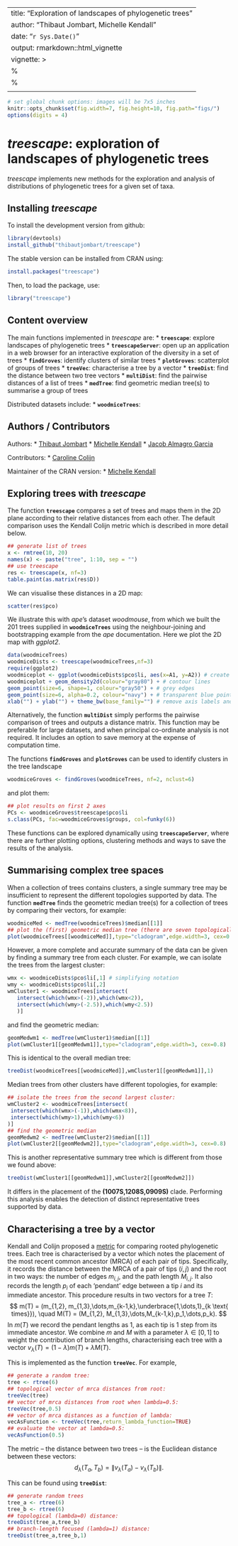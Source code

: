<style TYPE="text/css">
code.has-jax {font: inherit; font-size: 100%; background: inherit; border: inherit;}
</style>
<script type="text/x-mathjax-config">
MathJax.Hub.Config({
    tex2jax: {
        inlineMath: [['$','$'], ['\\(','\\)']],
        skipTags: ['script', 'noscript', 'style', 'textarea', 'pre'] // removed 'code' entry
    }
});
MathJax.Hub.Queue(function() {
    var all = MathJax.Hub.getAllJax(), i;
    for(i = 0; i < all.length; i += 1) {
        all[i].SourceElement().parentNode.className += ' has-jax';
    }
});
</script>
<script type="text/javascript" src="http://cdn.mathjax.org/mathjax/latest/MathJax.js?config=TeX-AMS-MML_HTMLorMML"></script>

---
title: "Exploration of landscapes of phylogenetic trees"
author: "Thibaut Jombart, Michelle Kendall"
date: "`r Sys.Date()`"
output: rmarkdown::html_vignette
vignette: >
  %\VignetteEngine{knitr::rmarkdown}
  %\VignetteIndexEntry{treescape: exploration of landscapes of phylogenetic trees}
  \usepackage[utf8]{inputenc}
---


```r
# set global chunk options: images will be 7x5 inches
knitr::opts_chunk$set(fig.width=7, fig.height=10, fig.path="figs/")
options(digits = 4)
```

*treescape*: exploration of landscapes of phylogenetic trees
=================================================
*treescape* implements new methods for the exploration and analysis of distributions of phylogenetic trees for a given set of taxa.


Installing *treescape*
-------------
To install the development version from github:
```r
library(devtools)
install_github("thibautjombart/treescape")
```

The stable version can be installed from CRAN using:
```r
install.packages("treescape")
```

Then, to load the package, use:
```r
library("treescape")
```


Content overview
-------------
The main functions implemented in *treescape* are:
* __`treescape`__: explore landscapes of phylogenetic trees
* __`treescapeServer`__: open up an application in a web browser for an interactive exploration of the diversity in a set of trees
* __`findGroves`__: identify clusters of similar trees
* __`plotGroves`__: scatterplot of groups of trees
* __`treeVec`__: characterise a tree by a vector
* __`treeDist`__: find the distance between two tree vectors
* __`multiDist`__: find the pairwise distances of a list of trees
* __`medTree`__: find geometric median tree(s) to summarise a group of trees


Distributed datasets include:
* __`woodmiceTrees`__: 



Authors / Contributors
--------------
Authors:
* [Thibaut Jombart](https://sites.google.com/site/thibautjombart/)
* [Michelle Kendall](http://www.imperial.ac.uk/people/m.kendall)
* [Jacob Almagro Garcia](http://www.well.ox.ac.uk/jacob-almagro-garcia)

Contributors:
* [Caroline Colijn](http://www.imperial.ac.uk/people/c.colijn)

Maintainer of the CRAN version:
* [Michelle Kendall](http://www.imperial.ac.uk/people/m.kendall)


Exploring trees with *treescape*
--------------

The function __`treescape`__ compares a set of trees and maps them in the 2D plane according to their relative distances from each other. The default comparison uses the Kendall Colijn metric which is described in more detail below.
```r
## generate list of trees
x <- rmtree(10, 20)
names(x) <- paste("tree", 1:10, sep = "")
## use treescape
res <- treescape(x, nf=3)
table.paint(as.matrix(res$D))
```

We can visualise these distances in a 2D map:
```r
scatter(res$pco)
```

We illustrate this with *ape*'s dataset *woodmouse*, from which we built the 201 trees supplied in __`woodmiceTrees`__ using the neighbour-joining and bootstrapping example from the *ape* documentation. Here we plot the 2D map with *ggplot2*.
```r
data(woodmiceTrees)
woodmiceDists <- treescape(woodmiceTrees,nf=3)
require(ggplot2)
woodmiceplot <- ggplot(woodmiceDists$pco$li, aes(x=A1, y=A2)) # create plot
woodmiceplot + geom_density2d(colour="gray80") + # contour lines
geom_point(size=6, shape=1, colour="gray50") + # grey edges
geom_point(size=6, alpha=0.2, colour="navy") + # transparent blue points
xlab("") + ylab("") + theme_bw(base_family="") # remove axis labels and grey background
```

Alternatively, the function __`multiDist`__ simply performs the pairwise comparison of trees and outputs a distance matrix. This function may be preferable for large datasets, and when principal co-ordinate analysis is not required. It includes an option to save memory at the expense of computation time.

The functions __`findGroves`__ and __`plotGroves`__ can be used to identify clusters in the tree landscape
```r
woodmiceGroves <- findGroves(woodmiceTrees, nf=2, nclust=6)
```
and plot them:
```r
## plot results on first 2 axes
PCs <- woodmiceGroves$treescape$pco$li
s.class(PCs, fac=woodmiceGroves$groups, col=funky(6))
```

These functions can be explored dynamically using __`treescapeServer`__, where there are further plotting options, clustering methods and ways to save the results of the analysis.



Summarising complex tree spaces
--------------

When a collection of trees contains clusters, a single summary tree may be insufficient to represent the different topologies supported by data. The function __`medTree`__ finds the geometric median tree(s) for a collection of trees by comparing their vectors, for example:

```r
woodmiceMed <- medTree(woodmiceTrees)$median[[1]]
## plot the (first) geometric median tree (there are seven topologically identical median trees):
plot(woodmiceTrees[[woodmiceMed]],type="cladogram",edge.width=3, cex=0.8)
```

However, a more complete and accurate summary of the data can be given by finding a summary tree from each cluster. For example, we can isolate the trees from the largest cluster:

```r
wmx <- woodmiceDists$pco$li[,1] # simplifying notation
wmy <- woodmiceDists$pco$li[,2]
wmCluster1 <- woodmiceTrees[intersect(
   intersect(which(wmx>(-2)),which(wmx<2)),
   intersect(which(wmy>(-2.5)),which(wmy<2.5))
   )]
```

and find the geometric median:
```r
geomMedwm1 <- medTree(wmCluster1)$median[[1]]
plot(wmCluster1[[geomMedwm1]],type="cladogram",edge.width=3, cex=0.8)
```

This is identical to the overall median tree:
```r
treeDist(woodmiceTrees[[woodmiceMed]],wmCluster1[[geomMedwm1]],1)
```

Median trees from other clusters have different topologies, for example:
```r
## isolate the trees from the second largest cluster:
wmCluster2 <- woodmiceTrees[intersect(
 intersect(which(wmx>(-1)),which(wmx<8)),
 intersect(which(wmy>1),which(wmy<6))
)]
## find the geometric median
geomMedwm2 <- medTree(wmCluster2)$median[[1]]
plot(wmCluster2[[geomMedwm2]],type="cladogram",edge.width=3, cex=0.8)
```

This is another representative summary tree which is different from those we found above:
```r
treeDist(wmCluster1[[geomMedwm1]],wmCluster2[[geomMedwm2]])
```

It differs in the placement of the **(1007S,1208S,0909S)** clade. Performing this analysis enables the detection of distinct representative trees supported by data.



Characterising a tree by a vector
--------------
Kendall and Colijn proposed a [metric](http://arxiv.org/abs/1507.05211) for comparing rooted phylogenetic trees. Each tree is characterised by a vector which notes the placement of the most recent common ancestor (MRCA) of each pair of tips. Specifically, it records the distance between the MRCA of a pair of tips $(i,j)$ and the root in two ways: the number of edges $m_{i,j}$, and the path length $M_{i,j}$. It also records the length $p_i$ of each 'pendant' edge between a tip $i$ and its immediate ancestor. This procedure results in two vectors for a tree $T$:
$$ m(T) = (m_{1,2}, m_{1,3},\dots,m_{k-1,k},\underbrace{1,\dots,1}_{k \text{ times}}), \quad
M(T) = (M_{1,2}, M_{1,3},\dots,M_{k-1,k},p_1,\dots,p_k). $$
In $m(T)$ we record the pendant lengths as 1, as each tip is 1 step from its immediate ancestor. 
We combine $m$ and $M$ with a parameter $\lambda \in [0,1]$ to weight the contribution of branch lengths, characterising each tree with a vector $v_{\lambda}(T) = (1-\lambda)m(T) + \lambda M(T)$.

This is implemented as the function __`treeVec`__. For example,
```r
## generate a random tree:
tree <- rtree(6)
## topological vector of mrca distances from root:
treeVec(tree)
## vector of mrca distances from root when lambda=0.5:
treeVec(tree,0.5)
## vector of mrca distances as a function of lambda:
vecAsFunction <- treeVec(tree,return_lambda_function=TRUE)
## evaluate the vector at lambda=0.5:
vecAsFunction(0.5)
```

The metric -- the distance between two trees -- is the Euclidean distance between these vectors:
$$
d_{\lambda}(T_a, T_b) = \| v_{\lambda}(T_a) - v_{\lambda}(T_b)\|.
$$

This can be found using __`treeDist`__:
```r
## generate random trees
tree_a <- rtree(6)
tree_b <- rtree(6)
## topological (lambda=0) distance:
treeDist(tree_a,tree_b) 
## branch-length focused (lambda=1) distance:
treeDist(tree_a,tree_b,1)
```


